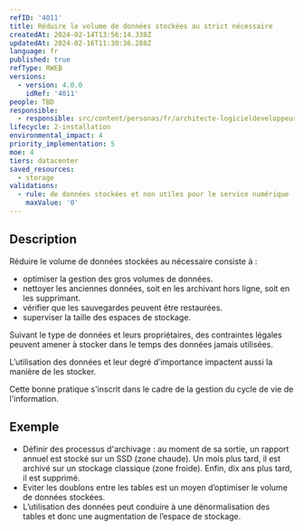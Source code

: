```yaml
---
refID: '4011'
title: Réduire le volume de données stockées au strict nécessaire
createdAt: 2024-02-14T13:56:14.338Z
updatedAt: 2024-02-16T11:30:36.288Z
language: fr
published: true
refType: RWEB
versions:
  - version: 4.0.0
    idRef: '4011'
people: TBD
responsible:
  - responsible: src/content/personas/fr/architecte-logicieldeveloppeur.mdx
lifecycle: 2-installation
environmental_impact: 4
priority_implementation: 5
moe: 4
tiers: datacenter
saved_resources:
  - storage
validations:
  - rule: de données stockées et non utiles pour le service numérique
    maxValue: '0'
---
```


## Description

Réduire le volume de données stockées au nécessaire consiste à :

* optimiser la gestion des gros volumes de données.
* nettoyer les anciennes données, soit en les archivant hors ligne, soit en les supprimant.
* vérifier que les sauvegardes peuvent être restaurées.
* superviser la taille des espaces de stockage.

Suivant le type de données et leurs propriétaires, des contraintes légales peuvent amener à stocker dans le temps des données jamais utilisées.

L’utilisation des données et leur degré d’importance impactent aussi la manière de les stocker.

Cette bonne pratique s'inscrit dans le cadre de la gestion du cycle de vie de l'information.

## Exemple

* Définir des processus d'archivage : au moment de sa sortie, un rapport annuel est stocké sur un SSD (zone chaude). Un mois plus tard, il est archivé sur un stockage classique (zone froide). Enfin, dix ans plus tard, il est supprimé.
* Eviter les doublons entre les tables est un moyen d’optimiser le volume de données stockées.
* L’utilisation des données peut conduire à une dénormalisation des tables et donc une augmentation de l’espace de stockage.
